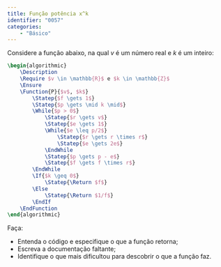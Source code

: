 ```yaml
---
title: Função potência x^k
identifier: "0057"
categories:
    - "Básico"
---
```


::: {.exercicio}
Considere a função abaixo, na qual $v$ é um número real e $k$ é um inteiro:

```latex {.pseudocode}
\begin{algorithmic}
    \Description
    \Require $v \in \mathbb{R}$ e $k \in \mathbb{Z}$
    \Ensure
    \Function{P}{$v$, $k$}
        \Statep{$f \gets 1$}
        \Statep{$p \gets \mid k \mid$}
        \While{$p > 0$}
            \Statep{$r \gets v$}
            \Statep{$e \gets 1$}
            \While{$e \leq p/2$}
                \Statep{$r \gets r \times r$}
                \Statep{$e \gets 2e$}
            \EndWhile
            \Statep{$p \gets p - e$}
            \Statep{$f \gets f \times r$}
        \EndWhile
        \If{$k \geq 0$}
            \Statep{\Return $f$}
        \Else
            \Statep{\Return $1/f$}
        \EndIf
    \EndFunction
\end{algorithmic}
```

Faça:

* Entenda o código e especifique o que a função retorna;
* Escreva a documentação faltante;
* Identifique o que mais dificultou para descobrir o que a função faz.
:::
